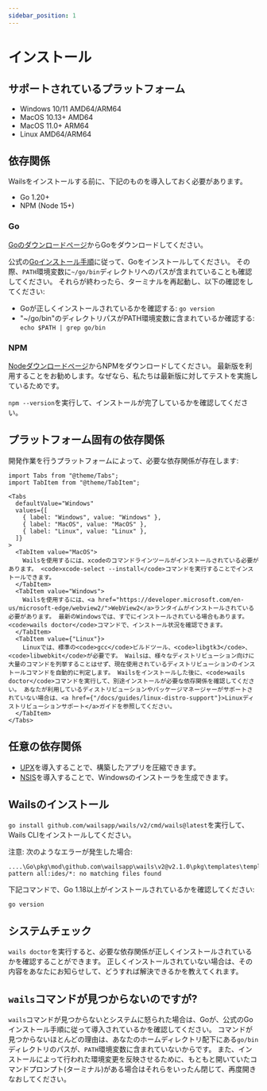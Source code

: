 ```yaml
---
sidebar_position: 1
---
```


# インストール

## サポートされているプラットフォーム

- Windows 10/11 AMD64/ARM64
- MacOS 10.13+ AMD64
- MacOS 11.0+ ARM64
- Linux AMD64/ARM64

## 依存関係

Wailsをインストールする前に、下記のものを導入しておく必要があります。

- Go 1.20+
- NPM (Node 15+)

### Go

[Goのダウンロードページ](https://go.dev/dl/)からGoをダウンロードしてください。

公式の[Goインストール手順](https://go.dev/doc/install)に従って、Goをインストールしてください。 その際、`PATH`環境変数に`~/go/bin`ディレクトリへのパスが含まれていることも確認してください。 それらが終わったら、ターミナルを再起動し、以下の確認をしてください:

- Goが正しくインストールされているかを確認する: `go version`
- "~/go/bin"のディレクトリパスがPATH環境変数に含まれているか確認する: `echo $PATH | grep go/bin`

### NPM

[Nodeダウンロードページ](https://nodejs.org/ja/download/)からNPMをダウンロードしてください。 最新版を利用することをお勧めします。なぜなら、私たちは最新版に対してテストを実施しているためです。

`npm --version`を実行して、インストールが完了しているかを確認してください。

## プラットフォーム固有の依存関係

開発作業を行うプラットフォームによって、必要な依存関係が存在します:

```mdx-code-block
import Tabs from "@theme/Tabs";
import TabItem from "@theme/TabItem";

<Tabs
  defaultValue="Windows"
  values={[
    { label: "Windows", value: "Windows" },
    { label: "MacOS", value: "MacOS" },
    { label: "Linux", value: "Linux" },
  ]}
>
  <TabItem value="MacOS">
    Wailsを使用するには、xcodeのコマンドラインツールがインストールされている必要があります。 <code>xcode-select --install</code>コマンドを実行することでインストールできます。
  </TabItem>
  <TabItem value="Windows">
    Wailsを使用するには、<a href="https://developer.microsoft.com/en-us/microsoft-edge/webview2/">WebView2</a>ランタイムがインストールされている必要があります。 最新のWindowsでは、すでにインストールされている場合もあります。 <code>wails doctor</code>コマンドで、インストール状況を確認できます。
  </TabItem>
  <TabItem value={"Linux"}>
    Linuxでは、標準の<code>gcc</code>ビルドツール、<code>libgtk3</code>、<code>libwebkit</code>が必要です。 Wailsは、様々なディストリビューション向けに大量のコマンドを列挙することはせず、現在使用されているディストリビューションのインストールコマンドを自動的に判定します。 Wailsをインストールした後に、<code>wails doctor</code>コマンドを実行して、別途インストールが必要な依存関係を確認してください。 あなたが利用しているディストリビューションやパッケージマネージャーがサポートされていない場合は、<a href={"/docs/guides/linux-distro-support"}>Linuxディストリビューションサポート</a>ガイドを参照してください。
  </TabItem>
</Tabs>
```

## 任意の依存関係

- [UPX](https://upx.github.io/)を導入することで、構築したアプリを圧縮できます。
- [NSIS](https://wails.io/docs/guides/windows-installer/)を導入することで、Windowsのインストーラを生成できます。

## Wailsのインストール

`go install github.com/wailsapp/wails/v2/cmd/wails@latest`を実行して、Wails CLIをインストールしてください。

注意: 次のようなエラーが発生した場合:

```shell
....\Go\pkg\mod\github.com\wailsapp\wails\v2@v2.1.0\pkg\templates\templates.go:28:12: pattern all:ides/*: no matching files found
```
下記コマンドで、Go 1.18以上がインストールされているかを確認してください:
```shell
go version
```

## システムチェック

`wails doctor`を実行すると、必要な依存関係が正しくインストールされているかを確認することができます。 正しくインストールされていない場合は、その内容をあなたにお知らせして、どうすれば解決できるかを教えてくれます。

## `wails`コマンドが見つからないのですが?

`wails`コマンドが見つからないとシステムに怒られた場合は、Goが、公式のGoインストール手順に従って導入されているかを確認してください。 コマンドが見つからないほとんどの理由は、あなたのホームディレクトリ配下にある`go/bin`ディレクトリのパスが、`PATH`環境変数に含まれていないからです。  また、インストールによって行われた環境変更を反映させるために、もともと開いていたコマンドプロンプト(ターミナル)がある場合はそれらをいったん閉じて、再度開きなおしてください。
